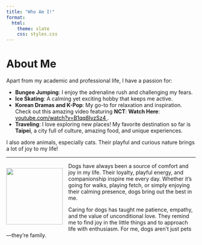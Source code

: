 ```yaml
---
title: "Who Am I!"
format:
  html:
    theme: slate 
    css: styles.css
---
```

# About Me

Apart from my academic and professional life, I have a passion for:

- **Bungee Jumping**: I enjoy the adrenaline rush and challenging my fears.
- **Ice Skating**: A calming yet exciting hobby that keeps me active.
- **Korean Dramas and K-Pop**: My go-to for relaxation and inspiration. Check out this amazing video featuring **NCT**: **Watch Here**:  <a href="https://www.youtube.com/watch?v=B1qq8IvzSz4" style="color: black;">youtube.com/watch?v=B1qq8IvzSz4 </a>.
- **Traveling**: I love exploring new places! My favorite destination so far is **Taipei**, a city full of culture, amazing food, and unique experiences.


I also adore animals, especially cats. Their playful and curious nature brings a lot of joy to my life!



---

::: {style="float:left; position: relative; top: 0px"}
![](img/dog.jpg){height="150px" style="margin-right: 15px; align: left"}
:::

Dogs have always been a source of comfort and joy in my life. Their loyalty, playful energy, and companionship inspire me every day. Whether it's going for walks, playing fetch, or simply enjoying their calming presence, dogs bring out the best in me.

Caring for dogs has taught me patience, empathy, and the value of unconditional love. They remind me to find joy in the little things and to approach life with enthusiasm. For me, dogs aren’t just pets—they’re family.
